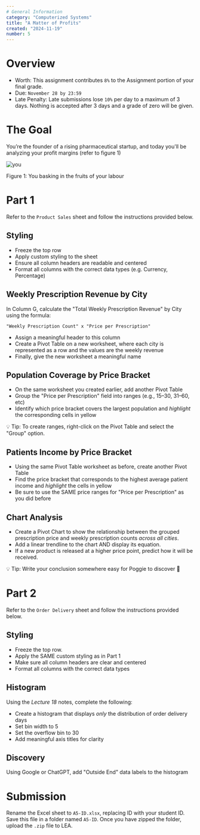 ```yaml
---
# General Information
category: "Computerized Systems"
title: "A Matter of Profits"
created: "2024-11-19"
number: 5
---
```


# Overview

- Worth: This assignment contributes `8%` to the Assignment portion of your final grade.
- Due: `November 28 by 23:59`
- Late Penalty: Late submissions lose `10%` per day to a maximum of 3 days. Nothing is accepted after 3 days and a grade of zero will be given.

# The Goal

You’re the founder of a rising pharmaceutical startup, and today you'll be analyzing your profit margins (refer to figure 1)

![you](./assets/money.jpg)

Figure 1: You basking in the fruits of your labour

# Part 1

Refer to the `Product Sales` sheet and follow the instructions provided below.

## Styling

- Freeze the top row
- Apply custom styling to the sheet
- Ensure all column headers are readable and centered
- Format all columns with the correct data types (e.g. Currency, Percentage)

## Weekly Prescription Revenue by City

In Column G, calculate the "Total Weekly Prescription Revenue" by City using the formula:

```text
"Weekly Prescription Count" x "Price per Prescription"
```

- Assign a meaningful header to this column
- Create a Pivot Table on a new worksheet, where each city is represented as a row and the values are the weekly revenue
- Finally, give the new worksheet a meaningful name

## Population Coverage by Price Bracket

- On the same worksheet you created earlier, add another Pivot Table
- Group the "Price per Prescription" field into ranges (e.g., $15–$30, $31–$60, etc)
- Identify which price bracket covers the largest population and _highlight_ the corresponding cells in yellow

💡 Tip: To create ranges, right-click on the Pivot Table and select the "Group" option.

## Patients Income by Price Bracket

- Using the same Pivot Table worksheet as before, create another Pivot Table
- Find the price bracket that corresponds to the highest average patient income and _highlight_ the cells in yellow
- Be sure to use the SAME price ranges for "Price per Prescription" as you did before

## Chart Analysis

- Create a Pivot Chart to show the relationship between the grouped prescription price and weekly prescription counts _across all cities_.
- Add a linear trendline to the chart AND display its equation.
- If a new product is released at a higher price point, predict how it will be received.

💡 Tip: Write your conclusion somewhere easy for Poggie to discover 👀

# Part 2

Refer to the `Order Delivery` sheet and follow the instructions provided below.

## Styling

- Freeze the top row.
- Apply the SAME custom styling as in Part 1
- Make sure all column headers are clear and centered
- Format all columns with the correct data types

## Histogram

Using the _Lecture 18_ notes, complete the following:

- Create a histogram that displays _only_ the distribution of order delivery days
- Set bin width to 5
- Set the overflow bin to 30
- Add meaningful axis titles for clarity

## Discovery

Using Google or ChatGPT, add "Outside End" data labels to the histogram

# Submission

Rename the Excel sheet to `A5-ID.xlsx`, replacing ID with your student ID. Save this file in a folder named `A5-ID`. Once you have zipped the folder, upload the `.zip` file to LEA.
